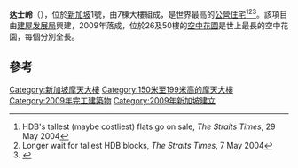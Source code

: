 {{Infobox building
|image              = Pinnacle@Duxton, Singapore - 20100101.jpg
|image_size         = 250px
|caption            = 
|location           = [[新加坡|新加坡]]{{link-en|广东明路|Cantonment Road, Singapore}}
|latd  = 1|latm = 16|lats = 36|latNS = N
|longd = 103|longm = 50|longs = 29|longEW = E
|iso_region         = SG
|coordinates_display= title
|start_date         = 2005年4月
|completion_date    = 2009年
|architectural_style= High-rise
|building_type      = 公營住宅
|status             = 摩天大樓
|roof               = {{convert|156|m|ft|abbr=on}}
|floor_count        = 50層（另設地庫停車場）
|elevator_count     = 35
|cost               = S$2.79億
|architect          = Khoo Peng Beng, <br> Belinda Huang, <br> Sandy Ng, <br> Lim Khim Guan and <br> ARC Studio Architecture + Urbanism <br>RSP Architects, Planners & Engineers (Pte) Ltd
|developer          = [[建屋发展局|建屋发展局]]
|main_contractor    = [[集永成機構有限公司|集永成機構有限公司]]
}}
'''达士岭'''（{{lang-en|'''The Pinnacle@Duxton'''}}），位於[[新加坡|新加坡]]{{link-en|广东民路|Cantonment Road, Singapore}}1號，由7棟大樓組成，是世界最高的[[公營住宅|公營住宅]]<ref name="st-may04">HDB's tallest (maybe costliest) flats go on sale, ''The Straits Times'', 29 May 2004</ref><ref name="st-may04b">Longer wait for tallest HDB blocks, ''The Straits Times'', 7 May 2004</ref><ref>{{cite news|url=http://www.asiaone.com/Business/My%2BMoney/Property/Story/A1Story20090903-165266.html|title=View from the Pinnacle|accessdate=17 June 2010|date=3 September 2009|archive-url=https://web.archive.org/web/20121007084518/http://www.asiaone.com/Business/My+Money/Property/Story/A1Story20090903-165266.html|archive-date=2012-10-07|dead-url=yes}}</ref>。該項目由[[建屋发展局|建屋发展局]]興建，2009年落成，位於26及50樓的[[空中花園|空中花園]]是世上最長的空中花園，每個分別全長{{convert|500|m}}。

==參考==
{{reflist}}

{{Skyscrapers in Singapore}}

[[Category:新加坡摩天大樓|Category:新加坡摩天大樓]]
[[Category:150米至199米高的摩天大樓|Category:150米至199米高的摩天大樓]]
[[Category:2009年完工建築物|Category:2009年完工建築物]]
[[Category:2009年新加坡建立|Category:2009年新加坡建立]]